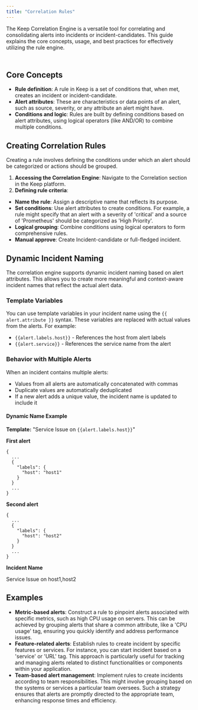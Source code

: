 ```yaml
---
title: "Correlation Rules"
---
```


The Keep Correlation Engine is a versatile tool for correlating and consolidating alerts into incidents or incident-candidates.
This guide explains the core concepts, usage, and best practices for effectively utilizing the rule engine.


<Frame width="100" height="200">
  <img height="10" src="/images/correlation.png" />
</Frame>


## Core Concepts
- **Rule definition**: A rule in Keep is a set of conditions that, when met, creates an incident or incident-candidate.
- **Alert attributes**: These are characteristics or data points of an alert, such as source, severity, or any attribute an alert might have.
- **Conditions and logic**: Rules are built by defining conditions based on alert attributes, using logical operators (like AND/OR) to combine multiple conditions.

## Creating Correlation Rules
Creating a rule involves defining the conditions under which an alert should be categorized or actions should be grouped.

1. **Accessing the Correlation Engine**: Navigate to the Correlation section in the Keep platform.
2. **Defining rule criteria**:
 - **Name the rule**: Assign a descriptive name that reflects its purpose.
 - **Set conditions**: Use alert attributes to create conditions. For example, a rule might specify that an alert with a severity of 'critical' and a source of 'Prometheus' should be categorized as 'High Priority'.
 - **Logical grouping**: Combine conditions using logical operators to form comprehensive rules.
 - **Manual approve**: Create Incident-candidate or full-fledged incident.

## Dynamic Incident Naming

The correlation engine supports dynamic incident naming based on alert attributes. This allows you to create more meaningful and context-aware incident names that reflect the actual alert data.

### Template Variables

You can use template variables in your incident name using the `{{ alert.attribute }}` syntax. These variables are replaced with actual values from the alerts. For example:
- `{{alert.labels.host}}` - References the host from alert labels
- `{{alert.service}}` - References the service name from the alert

### Behavior with Multiple Alerts

When an incident contains multiple alerts:

- Values from all alerts are automatically concatenated with commas
- Duplicate values are automatically deduplicated
- If a new alert adds a unique value, the incident name is updated to include it

#### Dynamic Name Example

**Template:** "Service Issue on `{{alert.labels.host}}`"

**First alert**
```
{
  ...
  {
    "labels": {
      "host": "host1"
    }
  }
  ...
}
```

**Second alert**

```
{
  ...
  {
    "labels": {
      "host": "host2"
    }
  }
  ...
}
```

**Incident Name**

Service Issue on host1,host2

## Examples
- **Metric-based alerts**: Construct a rule to pinpoint alerts associated with specific metrics, such as high CPU usage on servers. This can be achieved by grouping alerts that share a common attribute, like a 'CPU usage' tag, ensuring you quickly identify and address performance issues.
- **Feature-related alerts**: Establish rules to create incident by specific features or services. For instance, you can start incident based on a 'service' or 'URL' tag. This approach is particularly useful for tracking and managing alerts related to distinct functionalities or components within your application.
- **Team-based alert management**: Implement rules to create incidents according to team responsibilities. This might involve grouping based on the systems or services a particular team oversees. Such a strategy ensures that alerts are promptly directed to the appropriate team, enhancing response times and efficiency.
